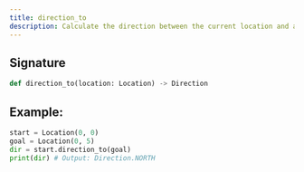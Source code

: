 ```yaml
---
title: direction_to
description: Calculate the direction between the current location and a target location.
---
```


## Signature

```py
def direction_to(location: Location) -> Direction
```

## Example:

```py
start = Location(0, 0)
goal = Location(0, 5)
dir = start.direction_to(goal)
print(dir) # Output: Direction.NORTH
```
